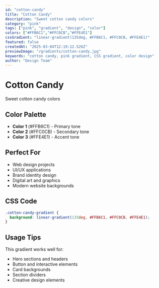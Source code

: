 ```yaml
---
id: "cotton-candy"
title: "Cotton Candy"
description: "Sweet cotton candy colors"
category: "pink"
tags: ["pink", "gradient", "design", "color"]
colors: ["#FFB6C1","#FFC0CB","#FFE4E1"]
cssGradient: "linear-gradient(135deg, #FFB6C1, #FFC0CB, #FFE4E1)"
featured: false
createdAt: "2025-03-04T12:19:12.526Z"
previewImage: "/gradients/cotton-candy.jpg"
keywords: "cotton candy, pink gradient, CSS gradient, color design"
author: "Design Team"
---
```


# Cotton Candy

Sweet cotton candy colors

## Color Palette

- **Color 1** (#FFB6C1) - Primary tone
- **Color 2** (#FFC0CB) - Secondary tone
- **Color 3** (#FFE4E1) - Accent tone

## Perfect For

- Web design projects
- UI/UX applications
- Brand identity design
- Digital art and graphics
- Modern website backgrounds

## CSS Code

```css
.cotton-candy-gradient {
  background: linear-gradient(135deg, #FFB6C1, #FFC0CB, #FFE4E1);
}
```

## Usage Tips

This gradient works well for:
- Hero sections and headers
- Button and interactive elements
- Card backgrounds
- Section dividers
- Creative design elements
